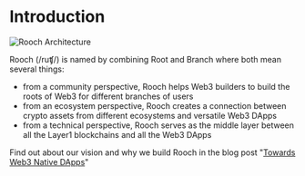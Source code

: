 # Introduction


<Image
  src="/logo/rooch_black_combine.svg"
  alt="Rooch Architecture"
  width={600}
  height={600}
  class="mx-auto my-20"
/>

Rooch (/ruʧ/) is named by combining Root and Branch where both mean several things:

- from a community perspective, Rooch helps Web3 builders to build the roots of Web3 for different branches of users
- from an ecosystem perspective, Rooch creates a connection between crypto assets from different ecosystems and versatile Web3 DApps
- from a technical perspective, Rooch serves as the middle layer between all the Layer1 blockchains and all the Web3 DApps

Find out about our vision and why we build Rooch in the blog post "[Towards Web3 Native DApps](/blog/rooch-towards-web3-native-dapps)"
